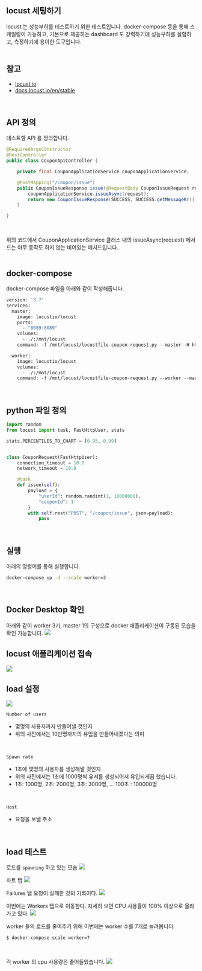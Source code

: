 ## locust 세팅하기
locust 는 성능부하를 테스트하기 위한 테스트입니다. docker-compose 등을 통해 스케일링이 가능하고, 기본으로 제공하는 dashboard 도 강력하기에 성능부하를 실험하고, 측정하기에 용이한 도구입니다.<br/>
<br/>

## 참고
- [locust.io](https://locust.io/)
- [docs.locust.io/en/stable](https://docs.locust.io/en/stable/)
<br/>

## API 정의
테스트할 API 를 정의합니다.
```java filename="CouponApiController.java" {3} copy
@RequiredArgsConstructor
@RestController
public class CouponApiController {

    private final CouponApplicationService couponApplicationService;

    @PostMapping("/coupon/issue")
    public CouponIssueResponse issue(@RequestBody CouponIssueRequest request){
        couponApplicationService.issueAsync(request);
        return new CouponIssueResponse(SUCCESS, SUCCESS.getMessageKr());
    }

}
```
<br/>

위의 코드에서 CouponApplicationService 클래스 내의 issueAsync(request) 메서드는 아무 동작도 하지 않는 비어있는 메서드입니다.<br/>
<br/>

## docker-compose
docker-compose 파일을 아래와 같이 작성해줍니다.
```dockerfile filename="docker-compose.yml" {3} copy
version: '3.7'
services:
  master:
    image: locustio/locust
    ports:
      - "8089:8089"
    volumes:
      - ./:/mnt/locust
    command: -f /mnt/locust/locustfile-coupon-request.py --master -H http://host.docker.internal:8080

  worker:
    image: locustio/locust
    volumes:
      - ./:/mnt/locust
    command: -f /mnt/locust/locustfile-coupon-request.py --worker --master-host master
```
<br/>

## python 파일 정의
```python filename="locustfile-coupon-request.py" {3} copy
import random
from locust import task, FastHttpUser, stats

stats.PERCENTILES_TO_CHART = [0.95, 0.99]


class CouponRequest(FastHttpUser):
    connection_timeout = 10.0
    network_timeout = 10.0

    @task
    def issue(self):
        payload = {
            "userId": random.randint(1, 10000000),
            "couponId": 1
        }
        with self.rest("POST", "/coupon/issue", json=payload):
            pass

```
<br/>

## 실행
아래의 명령어를 통해 실행합니다.
```bash filename="run-docker-compose.sh" {3} copy
docker-compose up -d --scale worker=3
```
<br/>

## Docker Desktop 확인
아래와 같이 worker 3기, master 1의 구성으로 docker 애플리케이션이 구동된 모습을 확인 가능합니다.
![](./img/LOCUST-SCREENSHOT/1.png)
<br/>

## locust 애플리케이션 접속
![](./img/LOCUST-SCREENSHOT/2.png)
<br/>

## load 설정
![](./img/LOCUST-SCREENSHOT/3.png)
<br/>

`Number of users`
- 몇명의 사용자까지 만들어낼 것인지 
- 위의 사진에서는 10만명까지의 유입을 만들어내겠다는 의미
<br/>

`Spawn rate`
- 1초에 몇명의 사용자를 생성해낼 것인지
- 위의 사진에서는 1초에 1000명씩 유저를 생성되어서 유입되게끔 했습니다.
- 1초: 1000명, 2초: 2000명, 3초: 3000명, ... 100초 : 100000명
<br/>

`Host`
- 요청을 보낼 주소
<br/>

## load 테스트
로드를 `spawning` 하고 있는 모습
![](./img/LOCUST-SCREENSHOT/4.png)
<br/>


차트 탭
![](./img/LOCUST-SCREENSHOT/5.png)
<br/>

Failures 탭
요청이 실패한 것의 기록이다.
![](./img/LOCUST-SCREENSHOT/7.png)
<br/>


이번에는 Workers 탭으로 이동한다. 자세히 보면 CPU 사용률이 100% 이상으로 올라가고 있다.
![](./img/LOCUST-SCREENSHOT/6.png)
<br/>


worker 들의 로드를 줄여주기 위해 이번에는 worker 수를 7개로 늘려봅니다.
```bash filename="bash" {3} copy
$ docker-compose scale worker=7
```
<br/>

각 worker 의 cpu 사용량은 줄어들었습니다.
![](./img/LOCUST-SCREENSHOT/9.png)
<br/>